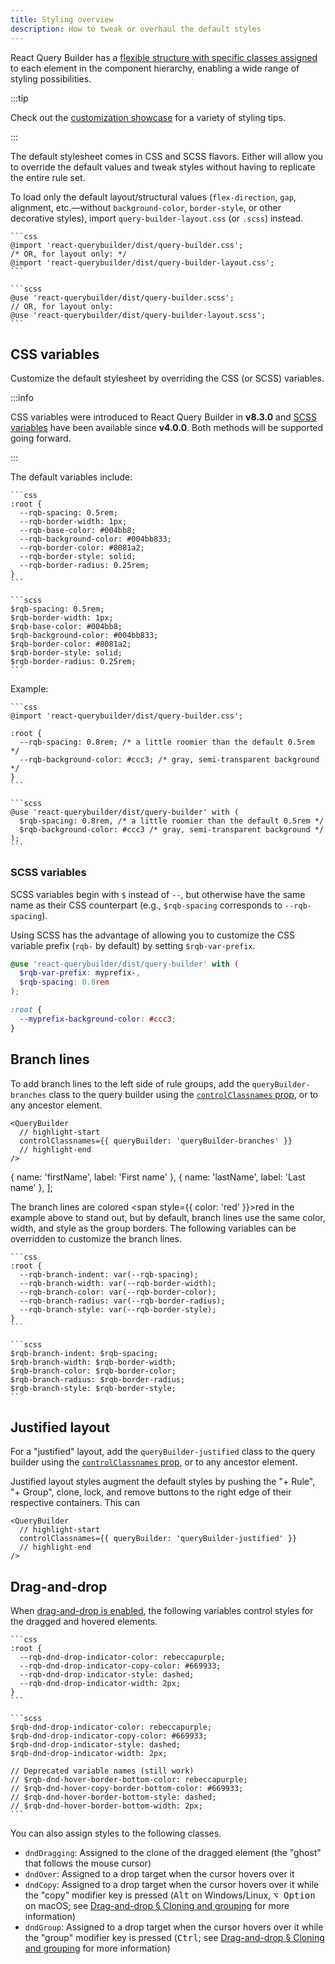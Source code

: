 ```yaml
---
title: Styling overview
description: How to tweak or overhaul the default styles
---
```



React Query Builder has a [flexible structure with specific classes assigned](./classnames) to each element in the component hierarchy, enabling a wide range of styling possibilities.

:::tip

Check out the [customization showcase](../tips/showcase) for a variety of styling tips.

:::

The default stylesheet comes in CSS and SCSS flavors. Either will allow you to override the default values and tweak styles without having to replicate the entire rule set.

To load only the default layout/structural values (`flex-direction`, `gap`, alignment, etc.—without `background-color`, `border-style`, or other decorative styles), import `query-builder-layout.css` (or `.scss`) instead.

<Tabs groupId="css-vs-scss">
  <TabItem value="css" label="CSS">

    ```css
    @import 'react-querybuilder/dist/query-builder.css';
    /* OR, for layout only: */
    @import 'react-querybuilder/dist/query-builder-layout.css';
    ```

  </TabItem>
  <TabItem value="scss" label="SCSS">

    ```scss
    @use 'react-querybuilder/dist/query-builder.scss';
    // OR, for layout only:
    @use 'react-querybuilder/dist/query-builder-layout.scss';
    ```

  </TabItem>
</Tabs>

## CSS variables

Customize the default stylesheet by overriding the CSS (or SCSS) variables.

:::info

CSS variables were introduced to React Query Builder in **v8.3.0** and [SCSS variables](#scss-variables) have been available since **v4.0.0**. Both methods will be supported going forward.

:::

The default variables include:

<Tabs groupId="css-vs-scss">
  <TabItem value="css" label="CSS">

    ```css
    :root {
      --rqb-spacing: 0.5rem;
      --rqb-border-width: 1px;
      --rqb-base-color: #004bb8;
      --rqb-background-color: #004bb833;
      --rqb-border-color: #8081a2;
      --rqb-border-style: solid;
      --rqb-border-radius: 0.25rem;
    }
    ```

  </TabItem>
  <TabItem value="scss" label="SCSS">

    ```scss
    $rqb-spacing: 0.5rem;
    $rqb-border-width: 1px;
    $rqb-base-color: #004bb8;
    $rqb-background-color: #004bb833;
    $rqb-border-color: #8081a2;
    $rqb-border-style: solid;
    $rqb-border-radius: 0.25rem;
    ```

  </TabItem>
</Tabs>

Example:

<Tabs groupId="css-vs-scss">
  <TabItem value="css" label="CSS">

    ```css
    @import 'react-querybuilder/dist/query-builder.css';

    :root {
      --rqb-spacing: 0.8rem; /* a little roomier than the default 0.5rem */
      --rqb-background-color: #ccc3; /* gray, semi-transparent background */
    }
    ```

  </TabItem>
  <TabItem value="scss" label="SCSS">

    ```scss
    @use 'react-querybuilder/dist/query-builder' with (
      $rqb-spacing: 0.8rem, /* a little roomier than the default 0.5rem */
      $rqb-background-color: #ccc3 /* gray, semi-transparent background */
    );
    ```

  </TabItem>
</Tabs>

### SCSS variables

SCSS variables begin with `$` instead of `--`, but otherwise have the same name as their CSS counterpart (e.g., `$rqb-spacing` corresponds to `--rqb-spacing`).

Using SCSS has the advantage of allowing you to customize the CSS variable prefix (`rqb-` by default) by setting `$rqb-var-prefix`.

```scss
@use 'react-querybuilder/dist/query-builder' with (
  $rqb-var-prefix: myprefix-,
  $rqb-spacing: 0.8rem
);

:root {
  --myprefix-background-color: #ccc3;
}
```

## Branch lines

To add branch lines to the left side of rule groups, add the `queryBuilder-branches` class to the query builder using the [`controlClassnames` prop](../components/querybuilder#controlclassnames), or to any ancestor element.

```tsx
<QueryBuilder
  // highlight-start
  controlClassnames={{ queryBuilder: 'queryBuilder-branches' }}
  // highlight-end
/>
```

  { name: 'firstName', label: 'First name' },
  { name: 'lastName', label: 'Last name' },
];

<BrowserWindow>
  <QueryBuilderEmbed
    fields={fields}
    controlClassnames={{ queryBuilder: ['queryBuilder-branches', 'red-branch-lines'] }}
    defaultQuery={{
      combinator: 'and',
      rules: [
        { field: 'firstName', operator: 'beginsWith', value: 'Stev' },
        {
          combinator: 'or',
          rules: [
            { field: 'lastName', operator: '=', value: 'Vai' },
            { field: 'lastName', operator: '=', value: 'Vaughan' },
          ],
        },
      ],
    }}
  />
</BrowserWindow>

The branch lines are colored <span style={{ color: 'red' }}>red</span> in the example above to stand out, but by default, branch lines use the same color, width, and style as the group borders. The following variables can be overridden to customize the branch lines.

<Tabs groupId="css-vs-scss">
  <TabItem value="css" label="CSS">

    ```css
    :root {
      --rqb-branch-indent: var(--rqb-spacing);
      --rqb-branch-width: var(--rqb-border-width);
      --rqb-branch-color: var(--rqb-border-color);
      --rqb-branch-radius: var(--rqb-border-radius);
      --rqb-branch-style: var(--rqb-border-style);
    }
    ```

  </TabItem>
  <TabItem value="scss" label="SCSS">

    ```scss
    $rqb-branch-indent: $rqb-spacing;
    $rqb-branch-width: $rqb-border-width;
    $rqb-branch-color: $rqb-border-color;
    $rqb-branch-radius: $rqb-border-radius;
    $rqb-branch-style: $rqb-border-style;
    ```

  </TabItem>
</Tabs>

## Justified layout

For a "justified" layout, add the `queryBuilder-justified` class to the query builder using the [`controlClassnames` prop](../components/querybuilder#controlclassnames), or to any ancestor element.

Justified layout styles augment the default styles by pushing the "+ Rule", "+ Group", clone, lock, and remove buttons to the right edge of their respective containers. This can

```tsx
<QueryBuilder
  // highlight-start
  controlClassnames={{ queryBuilder: 'queryBuilder-justified' }}
  // highlight-end
/>
```

<BrowserWindow>
  <QueryBuilderEmbed
    fields={fields}
    controlClassnames={{ queryBuilder: 'queryBuilder-justified' }}
    defaultQuery={{
      combinator: 'and',
      rules: [
        { field: 'firstName', operator: 'beginsWith', value: 'Stev' },
        {
          combinator: 'or',
          rules: [
            { field: 'lastName', operator: '=', value: 'Vai' },
            { field: 'lastName', operator: '=', value: 'Vaughan' },
          ],
        },
      ],
    }}
  />
</BrowserWindow>

## Drag-and-drop

When [drag-and-drop is enabled](../dnd), the following variables control styles for the dragged and hovered elements.

<Tabs groupId="css-vs-scss">
  <TabItem value="css" label="CSS">

    ```css
    :root {
      --rqb-dnd-drop-indicator-color: rebeccapurple;
      --rqb-dnd-drop-indicator-copy-color: #669933;
      --rqb-dnd-drop-indicator-style: dashed;
      --rqb-dnd-drop-indicator-width: 2px;
    }
    ```

  </TabItem>
  <TabItem value="scss" label="SCSS">

    ```scss
    $rqb-dnd-drop-indicator-color: rebeccapurple;
    $rqb-dnd-drop-indicator-copy-color: #669933;
    $rqb-dnd-drop-indicator-style: dashed;
    $rqb-dnd-drop-indicator-width: 2px;

    // Deprecated variable names (still work)
    // $rqb-dnd-hover-border-bottom-color: rebeccapurple;
    // $rqb-dnd-hover-copy-border-bottom-color: #669933;
    // $rqb-dnd-hover-border-bottom-style: dashed;
    // $rqb-dnd-hover-border-bottom-width: 2px;
    ```

  </TabItem>
</Tabs>

You can also assign styles to the following classes.

- `dndDragging`: Assigned to the clone of the dragged element (the "ghost" that follows the mouse cursor)
- `dndOver`: Assigned to a drop target when the cursor hovers over it
- `dndCopy`: Assigned to a drop target when the cursor hovers over it while the "copy" modifier key is pressed (<kbd>Alt</kbd> on Windows/Linux, <kbd>⌥ Option</kbd> on macOS; see [Drag-and-drop § Cloning and grouping](../dnd#cloning-and-grouping) for more information)
- `dndGroup`: Assigned to a drop target when the cursor hovers over it while the "group" modifier key is pressed (<kbd>Ctrl</kbd>; see [Drag-and-drop § Cloning and grouping](../dnd#cloning-and-grouping) for more information)
